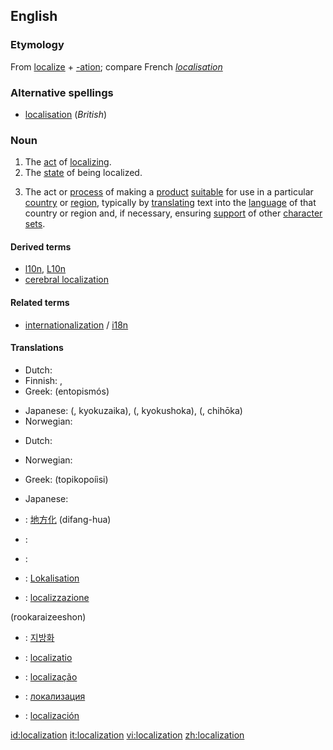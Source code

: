 {{see|localisation}}
{{wikipedia}}
==English==

===Etymology===
From [[localize]] + [[-ation]]; compare French ''[[localisation#French|localisation]]''

===Alternative spellings===
* [[localisation]] (''British'')

===Noun===
{{en-noun}}

# The [[act]] of [[localize|localizing]].
# The [[state]] of being localized.
# {{context|software engineering}} The act or [[process]] of making a [[product]] [[suitable]] for use in a particular [[country]] or [[region]], typically by [[translate|translating]] text into the [[language]] of that country or region and, if necessary, ensuring [[support]] of other [[character set]]s.

====Derived terms====
* [[l10n]], [[L10n]]
* [[cerebral localization]]

====Related terms====
* [[internationalization]] / [[i18n]]

====Translations====
{{trans-top|act of localizing}}
* Dutch: {{t|nl|localisatie|f}}
* Finnish: {{t|fi|lokalisoida}}, {{t|fi|kotoistaa}}
* Greek: {{t|el|εντοπισμός|m|sc=Grek}} (entopismós)
{{trans-mid}}
* Japanese: {{JAchar|[[局在化]]}} ({{JAchar|[[きょくざいか]]}}, kyokuzaika), {{JAchar|[[局所化]]}} ({{JAchar|[[きょくしょか]]}}, kyokushoka), {{JAchar|[[地方化]]}} ({{JAchar|[[ちほうか]]}}, chihōka)
* Norwegian: {{t-|no|lokalisering|f}}
{{trans-bottom}}

{{trans-top|state of being localized}}
* Dutch: {{t|nl|localisatie|f}}
{{trans-mid}}
* Norwegian: {{t-|no|lokalisering|f}}
{{trans-bottom}}

{{trans-top|software engineering: act or process of making a product suitable for use in a particular country or region}}
* Greek: {{t|el|τοπικοποίηση|f|sc=Grek}} (topikopoíisi)
{{trans-mid}}
* Japanese: {{t-|ja|ローカライゼーション|tr=rōkaraizu|sc=JAchar}}
{{trans-bottom}}

{{checktrans}}
{{trans-top|Translations to be checked}}
*{{ttbc|Chinese}}: [[地方化]] (difang-hua)
*{{ttbc|Dutch}}: {{t|nl|localisatie|f}}
*{{ttbc|French}}: {{t+|fr|localisation|f}}
*{{ttbc|German}}: [[Lokalisation]]
*{{ttbc|Italian}}: [[localizzazione]]
{{trans-mid}}
(rookaraizeeshon)
*{{ttbc|Korean}}: [[지방화]]
*{{ttbc|Latin}}: [[localizatio]]
*{{ttbc|Portuguese}}: [[localização]]
*{{ttbc|Russian}}: [[локализация]]
*{{ttbc|Spanish}}: [[localización]]
{{trans-bottom}}

[[id:localization]]
[[it:localization]]
[[vi:localization]]
[[zh:localization]]